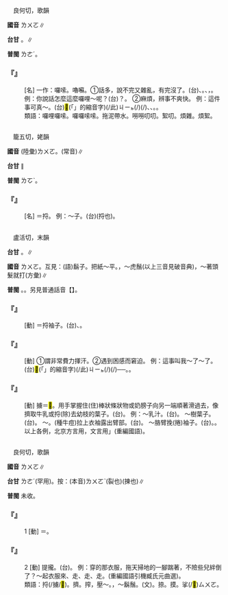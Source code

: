 
=={{ruby|囉|ㄌㄨㄛ}}==

　良何切，歌韻

'''國音''' <rt>ㄌㄨㄛ</rt>{{ruby|。|ㄌㄨㄛˊ}}∥

'''台甘''' {{ruby|(文)|ㄌㄜˊ}}。{{ruby|(語)|ㄌㄜ}}∥

'''普閩''' <rt>ㄌㄜˊ</rt>。

    

==='''『{{ruby|囉|ㄌㄨㄛ}}{{ruby|唆|ㄙㄨㄛ}}』'''===
: [名] 一作：囉嗦。嚕囌。①話多，說不完又雜亂，有完沒了。(台){{ruby|囉|ㄌㄜ}}{{ruby|唆|ㄙㄜ}}、{{ruby|囉|ㄌㄜ}}{{ruby|囉|ㄌㄜ}}{{ruby|喋|ㄊㄧㆷ ͘}}。{{ruby|囉|ㄌㄜ}}{{ruby|哩|ㄌㄧ}}{{ruby|囉|ㄌㄜ}}{{ruby|唆|ㄙㄜ}}、{{ruby|亂|ㄌㄨㄢ˫}}{{ruby|亂|ㄌㄨㄢ˫}}{{ruby|講|ㄍㆲˋ}}，{{ruby|講|ㄍㆲˋ}}{{ruby|→|ㄍㆲ}}{{ruby|<mark>&#xffa45;</mark>|ㆠㆤ˫/ㆠㄨㆤ˫}}{{ruby|煞|ㄙㄨㄚㆷ}}。例：你說話怎麼這麼囉哩～呢？(台){{ruby|汝|ㄌㄧˋ}}{{ruby|講|ㄍㆲˋ}}{{ruby|→|ㄍㆲ}}{{ruby|著|ㄉㄧㄜㆷ ͘}}{{ruby|話|ㄨㆤ˫}}{{ruby|哪|ㄋㄚˋ}}{{ruby|呰|ㄐㄧㄚㆷ}}{{ruby|恁|ㄌㄧㄣ˪}}{{ruby|囉|ㄌㄜ}}{{ruby|嗦|ㄙㄜ}}{{ruby|咧|ㄌㆤ˪}}？{{ruby|較|ㄎㄚㆷ}}{{ruby|簡|ㄍㄢˋ}}{{ruby|捷|ㄐㄧㄚㆵ ͘}}{{ruby|咧|ㄌㆤ˪}}。 ②麻煩，辨事不爽快。 例：這件事可真～。(台)<mark>&#xffb50;</mark>(「{{ruby|此|ㄐㄧˋ}}{{ruby|一|ㄐㄧㆵ ͘}}」的縮音字)(/此)<rt>ㄐㄧㆵ</rt>{{ruby|層|ㄗㄢˊ}}{{ruby|載|ㄉㄞ˫}}(/{{ruby|戴|ㄉㄞ˪}}){{ruby|事|ㄐㄧ˪}}(/{{ruby|事|ㄉㄞ˫}}{{ruby|情|ㄐㄧ˪}}){{ruby|真|ㄐㄧㄣ}}{{ruby|囉|ㄌㄜ}}{{ruby|嗦|ㄙㄜ}}、{{ruby|真|ㄐㄧㄣ}}{{ruby|費|ㄏㄨㄧ˪}}{{ruby|氣|ㄎㄧ˪}}、{{ruby|歹|ㄆㄞˋ/ㄆㆮˋ}}{{ruby|辦|ㄅㄢ˫}}。{{ruby|<mark>&#xf90ac;</mark>|ㄍㄜˊ}}{{ruby|<mark>&#xf90ac;</mark>|ㄍㄜˊ}}{{ruby|纏|ㄉㆪˊ}}。
:類語：囉哩囉嗦。囉囉嗦嗦。拖泥帶水。嘮嘮叨叨。絮叨。煩雜。煩絮。
:
    

=={{ruby|擄|ㄌㄨㄛ}}==

　籠五切，姥韻

'''國音''' (陸彙)<rt>ㄌㄨㄛ</rt>。(常音){{ruby|(語)|ㄌㄨˇ}}∥

'''台甘''' {{ruby|(文)|ㄌㆦˋ}}∥

'''普閩''' <rt>ㄌㆦˋ</rt>。

    

==='''『{{ruby|擄|ㄌㄨㄛ}}』'''===
: [名] ＝捋。 例：～{{ruby|樹|ㄕㄨˋ}}{{ruby|葉|ㄧㄝˋ}}子。(台){{ruby|<mark>&#xffeac;</mark>|ㄌㄨㆵ ͘}}(捋也){{ruby|樹|ㄑㄧㄨ˫}}{{ruby|葉|ㄏㄧㄜㆷ ͘}}{{ruby|仔|ㄚ}}。
    

=={{ruby|捋|ㄌㄨㄛ}}==

　盧活切，末韻

'''台甘''' {{ruby|(文)|ㄌㄨㄚㆵ ͘}}。{{ruby|(語)|ㄌㄨㄚㆷ ͘}}∥

'''國音''' <rt>ㄌㄨㄛ</rt>。互見：(語){{ruby|～|ㄌㄩˇ}}鬍子。把紙～平。{{ruby|(文)|ㄌㄜˋ}}，～虎鬚(以上三音見破音典){{ruby|。|ㄌㄨㄛˇ}}，～著頭髮就打{{ruby|。|ㄌㄨㄛˊ}}(方彙)∥

'''普閩''' {{ruby|(文)|ㄌㄨㄚㆵ ͘}}。{{ruby|(白)|ㄌㄨㄚㆷ ͘}}。另見普通話音【{{ruby|捋|ㄌㄩˇ}}】。

    

==='''『{{ruby|捋|ㄌㄨㄛ}}{{ruby|胳|ㄍㄜ}}{{ruby|膊|·ㄅㄛˊ}}』'''===
: [動] ＝捋袖子。(台){{ruby|<mark>&#xffeac;</mark>|ㄌㄨㆵ ͘}}{{ruby|手|ㄑㄧㄨˋ}}{{ruby|骨|ㄍㄨㆵ}}、{{ruby|<mark>&#xffeac;</mark>|ㄌㄨㆵ}}{{ruby|手|ㄑㄧㄨˋ}}{{ruby|<mark>&#xffc57;</mark>|ㆭˋ}}。
    

==='''『{{ruby|捋|ㄌㄨㄛ}}{{ruby|汗|ㄏㄢˋ}}』'''===
: [動] ①謂非常費力揮汗。②遇到困感而窘迫。 例：這事叫我～了～了。(台)<mark>&#xffb50;</mark>(「{{ruby|此|ㄐㄧˋ}}{{ruby|一|ㄐㄧㆵ ͘}}」的縮音字)(/此)<rt>ㄐㄧㆵ</rt>{{ruby|個|ㆤˊ}}{{ruby|載|ㄉㄞ˫}}(/{{ruby|戴|ㄉㄞ˪}}){{ruby|事|ㄐㄧ˪}}(/{{ruby|事|ㄉㄞ˫}}{{ruby|情|ㄐㄧ˪}}){{ruby|害|ㄏㄞ˫}}{{ruby|我|ㆣㄨㄚˋ}}{{ruby|舞|ㆠㄨˋ}}{{ruby|到|ㄍㄚㆷ}}{{ruby|歸|ㄍㄨㄧ}}{{ruby|頭|ㄊㄠˊ}}{{ruby|面|ㆠㄧㄣ˫}}{{ruby|汗|ㄍㄨㆩ˫}}──{{ruby|真|ㄐㄧㄣ}}{{ruby|出|ㄘㄨㆵ}}{{ruby|力|ㄌㄚㆵ ͘}}。{{ruby|食|ㄐㄧㄚㆷ ͘}}{{ruby|力|ㄌㄚㆵ ͘}}。
    

==='''『{{ruby|捋|ㄌㄨㄛ}}』'''===
: [動] 擄＝<mark>&#xf95cc;</mark>。用手掌握住({{ruby|攥|ㄗㄨㄢˋ}}住)棒狀條狀物或奶膀子向另一端順著滑過去，像擠取牛乳或捋(除)去幼枝的葉子。(台){{ruby|<mark>&#xffeac;</mark>|ㄉㄨㆵ ͘}}。 例：～乳汁。(台){{ruby|<mark>&#xffeac;</mark>|ㄌㄨㆵ ͘}}{{ruby|乳|ㄋㄧ/ㄌㄧㄥ}}。 ～樹葉子。(台){{ruby|<mark>&#xffeac;</mark>|ㄉㄨㆵ ͘}}{{ruby|葉|ㄏㄧㄜㆷ ͘}}{{ruby|仔|ㄚ}}。 ～{{ruby|胳|ㄍㄜ}}{{ruby|膊|·ㄅㄛˊ}}。(種牛痘)拉上衣袖露出臂部。(台){{ruby|<mark>&#xffeac;</mark>|ㄌㄨㆵ ͘}}{{ruby|手|ㄑㄧㄨˋ}}{{ruby|骨|ㄍㄨㆵ}}。 ～胳臂挽(捲)袖子。(台){{ruby|撇|ㄅㄧㆷ}}{{ruby|手|ㄑㄧㄨ}}{{ruby|<mark>&#xffc57;</mark>|ㆭˋ}}{{ruby|<mark>&#xffa49;</mark>|ㆠㆤㆷ/ㆠㄨㆤㆷ}}{{ruby|相|ㄒㄧㄜ/ㄙㆩ}}{{ruby|撲|ㄆㄚㆷ}}。{{ruby|撇|ㄅㄧㆷ}}{{ruby|褲|ㄎㆦ˪}}{{ruby|腳|ㄎㄚ}}{{ruby|<mark>&#xffeac;</mark>|ㄌㄨㆵ ͘}}{{ruby|手|ㄑㄧㄨˋ}}{{ruby|<mark>&#xffc57;</mark>|ㆭˋ}}。以上各例，北京方言用{{ruby|擄|ㄌㄨ}}，文言用{{ruby|「|ㄌㄜˋ}}」(重編國語)。
    

=={{ruby|<mark>&#xf95cc;</mark>|ㄌㄨㄛ}}==

　良何切，歌韻

'''國音''' <rt>ㄌㄨㄛ</rt>∥

'''台甘''' <rt>ㄌㄜˊ</rt>(罕用)。按：(本音)<rt>ㄌㄨㄛˋ</rt>(裂也){{ruby|。|ㄌㄜˊ}}(揀也)∥

'''普閩''' 未收。

    

==='''『{{ruby|<mark>&#xf95cc;</mark>|ㄌㄨㄛ}}』'''===
:1  [動] ＝{{ruby|捋|ㄌㄨㄛ}}。
    

==='''『{{ruby|<mark>&#xf95cc;</mark>|ㄌㄨㄛ}}』'''===
:2  [動] 提攏。(台){{ruby|攏|ㄌㄤˋ}}{{ruby|起|·ㄎㄧˋ}}{{ruby|來|·ㄌㄞˊ}}。 例：穿的那衣服，拖天掃地的一腳踹著，不險些兒絆倒了？～起衣服來、走、走、走。(重編國語引機臧氏元曲選)。
:類語：捋(/擄/<mark>&#xf95cc;</mark>)。擠。搾，壓～。{{ruby|捋|ㄌㄩˇ}}，～鬍鬚。{{ruby|捋|ㄌㄜˋ}}(文)。捺。摸。挲(/<mark>&#xf90ae;</mark>)<rt>ㄙㄨㄛ</rt>。
:
    
